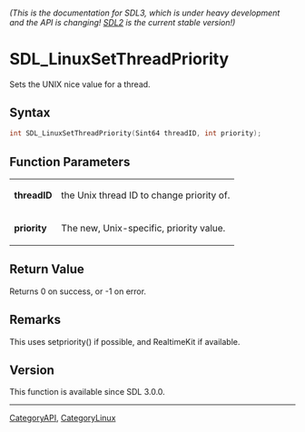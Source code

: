 ====== (This is the documentation for SDL3, which is under heavy development and the API is changing! [https://wiki.libsdl.org/ SDL2] is the current stable version!) ======
= SDL_LinuxSetThreadPriority =

Sets the UNIX nice value for a thread.

== Syntax ==

<syntaxhighlight lang='c'>
int SDL_LinuxSetThreadPriority(Sint64 threadID, int priority);
</syntaxhighlight>

== Function Parameters ==

{|
|'''threadID'''
|the Unix thread ID to change priority of.
|-
|'''priority'''
|The new, Unix-specific, priority value.
|}

== Return Value ==

Returns 0 on success, or -1 on error.

== Remarks ==

This uses setpriority() if possible, and RealtimeKit if available.

== Version ==

This function is available since SDL 3.0.0.

----
[[CategoryAPI]], [[CategoryLinux]]


